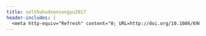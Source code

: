 ```yaml
---
title: solthuhudsonsongyu2017
header-includes: |
  <meta http-equiv="Refresh" content="0; URL=http://doi.org/10.1086/690971">
---
```

